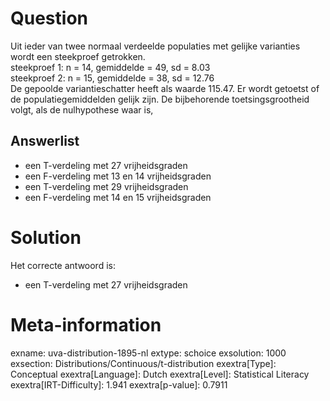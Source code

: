 Question
========

Uit ieder van twee normaal verdeelde populaties met gelijke varianties
wordt een steekproef getrokken.\
steekproef 1: n = 14, gemiddelde = 49, sd = 8.03\
steekproef 2: n = 15, gemiddelde = 38, sd = 12.76\
De gepoolde variantieschatter heeft als waarde 115.47. Er wordt getoetst
of de populatiegemiddelden gelijk zijn. De bijbehorende
toetsingsgrootheid volgt, als de nulhypothese waar is,

Answerlist
----------

* een T-verdeling met 27 vrijheidsgraden
* een F-verdeling met 13 en 14 vrijheidsgraden
* een T-verdeling met 29 vrijheidsgraden
* een F-verdeling met 14 en 15 vrijheidsgraden

Solution
========

Het correcte antwoord is: 

* een T-verdeling met 27 vrijheidsgraden

Meta-information
================
exname: uva-distribution-1895-nl
extype: schoice
exsolution: 1000
exsection: Distributions/Continuous/t-distribution
exextra[Type]: Conceptual
exextra[Language]: Dutch
exextra[Level]: Statistical Literacy
exextra[IRT-Difficulty]: 1.941
exextra[p-value]: 0.7911
